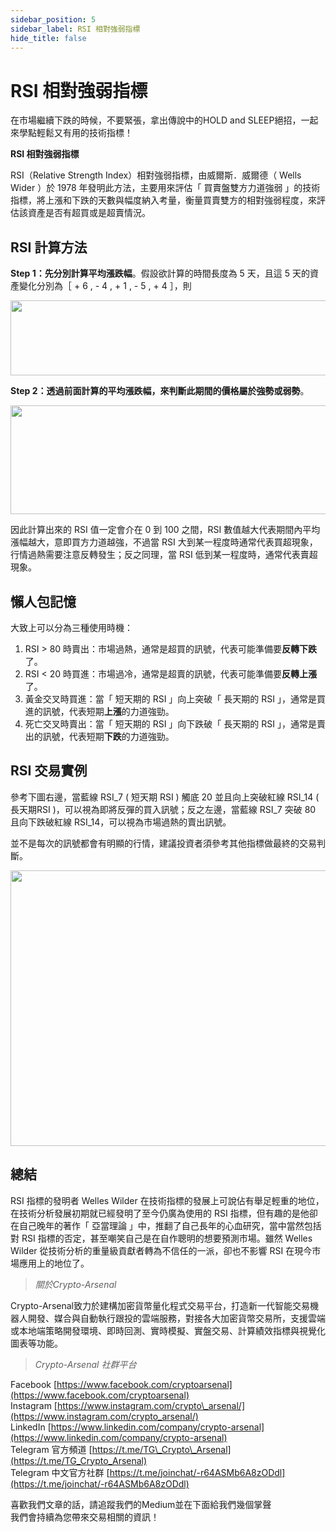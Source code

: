 ```yaml
---
sidebar_position: 5
sidebar_label: RSI 相對強弱指標
hide_title: false
---
```


RSI 相對強弱指標
===========================


在市場繼續下跌的時候，不要緊張，拿出傳說中的HOLD and SLEEP絕招，一起來學點輕鬆又有用的技術指標！

**RSI 相對強弱指標**

RSI（Relative Strength Index）相對強弱指標，由威爾斯．威爾德（ Wells Wider ）於 1978 年發明此方法，主要用來評估「 買賣盤雙方力道強弱 」的技術指標，將上漲和下跌的天數與幅度納入考量，衡量買賣雙方的相對強弱程度，來評估該資產是否有超買或是超賣情況。

**RSI 計算方法**
------------

**Step 1：**先分別計算**平均漲跌幅**。假設欲計算的時間長度為 5 天，且這 5 天的資產變化分別為［ + 6 , - 4 , + 1 , - 5 , + 4 ］，則

<img alt="" class="ef es eo ex w" src="https://miro.medium.com/max/1044/1*xXIdhVzlgF4mIcK-sXWPlQ.png" width="522" height="120"  sizes="522px" role="presentation"/>

**Step 2：**透過前面計算的平均漲跌幅，來判斷**此期間的價格屬於強勢或弱勢**。

<img alt="" class="ef es eo ex w" src="https://miro.medium.com/max/570/1*sqkAXHS66LSfnfDdv_J28A.png" width="570" height="174"  sizes="570px" role="presentation"/>

因此計算出來的 RSI 值一定會介在 0 到 100 之間，RSI 數值越大代表期間內平均漲幅越大，意即買方力道越強，不過當 RSI 大到某一程度時通常代表買超現象，行情過熱需要注意反轉發生；反之同理，當 RSI 低到某一程度時，通常代表賣超現象。

**懶人包記憶**
---------

大致上可以分為三種使用時機：

1.  RSI > 80 時賣出：市場過熱，通常是超買的訊號，代表可能準備要**反轉下跌**了。
2.  RSI < 20 時買進：市場過冷，通常是超賣的訊號，代表可能準備要**反轉上漲**了。
3.  黃金交叉時買進：當「 短天期的 RSI 」向上突破「 長天期的 RSI 」，通常是買進的訊號，代表短期**上漲**的力道強勁。
4.  死亡交叉時賣出：當「 短天期的 RSI 」向下跌破「 長天期的 RSI 」，通常是賣出的訊號，代表短期**下跌**的力道強勁。

**RSI 交易實例**
------------

參考下圖右邊，當藍線 RSI\_7 ( 短天期 RSI ) 觸底 20 並且向上突破紅線 RSI\_14 ( 長天期RSI )，可以視為即將反彈的買入訊號；反之左邊，當藍線 RSI\_7 突破 80 且向下跌破紅線 RSI\_14，可以視為市場過熱的賣出訊號。

並不是每次的訊號都會有明顯的行情，建議投資者須參考其他指標做最終的交易判斷。

<img alt="" class="ef es eo ex w" src="https://miro.medium.com/max/1400/0*IbJz8FfnQzQiMo15" width="700" height="441"  sizes="700px" role="presentation"/>

**總結**
------

RSI 指標的發明者 Welles Wilder 在技術指標的發展上可說佔有舉足輕重的地位，在技術分析發展初期就已經發明了至今仍廣為使用的 RSI 指標，但有趣的是他卻在自己晚年的著作「 亞當理論 」中，推翻了自己長年的心血研究，當中當然包括對 RSI 指標的否定，甚至嘲笑自己是在自作聰明的想要預測市場。雖然 Welles Wilder 從技術分析的重量級貢獻者轉為不信任的一派，卻也不影響 RSI 在現今市場應用上的地位了。

> _關於Crypto-Arsenal_

Crypto-Arsenal致力於建構加密貨幣量化程式交易平台，打造新一代智能交易機器人開發、媒合與自動執行跟投的雲端服務，對接各大加密貨幣交易所，支援雲端或本地端策略開發環境、即時回測、實時模擬、實盤交易、計算績效指標與視覺化圖表等功能。

> _Crypto-Arsenal 社群平台_

Facebook [https://www.facebook.com/cryptoarsenal](https://www.facebook.com/cryptoarsenal)  
Instagram [https://www.instagram.com/crypto\_arsenal/](https://www.instagram.com/crypto_arsenal/)  
LinkedIn [https://www.linkedin.com/company/crypto-arsenal](https://www.linkedin.com/company/crypto-arsenal)  
Telegram 官方頻道 [https://t.me/TG\_Crypto\_Arsenal](https://t.me/TG_Crypto_Arsenal)  
Telegram 中文官方社群 [https://t.me/joinchat/-r64ASMb6A8zODdl](https://t.me/joinchat/-r64ASMb6A8zODdl)

喜歡我們文章的話，請追蹤我們的Medium並在下面給我們幾個掌聲  
我們會持續為您帶來交易相關的資訊！